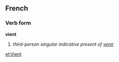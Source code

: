==French==
===Verb form===
'''vient'''

# ''third-person singular indicative present of [[venir]]''

[[et:Vient]]